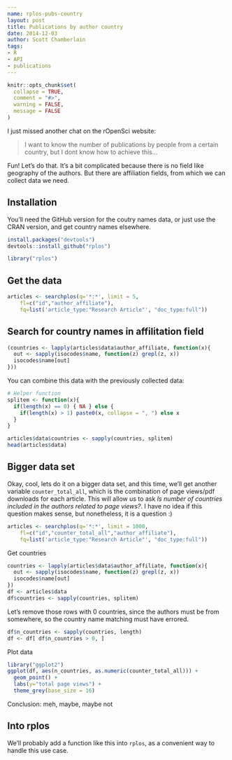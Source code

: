 ```yaml
---
name: rplos-pubs-country
layout: post
title: Publications by author country
date: 2014-12-03
author: Scott Chamberlain
tags:
- R
- API
- publications
---
```


```r
knitr::opts_chunk$set(
  collapse = TRUE,
  comment = "#>",
  warning = FALSE,
  message = FALSE
)
```

I just missed another chat on the rOpenSci website:

> I want to know the number of publications by people from a certain country, but I dont know how to achieve this...

Fun! Let's do that. It's a bit complicated because there is no field like geography of the authors. But there are affiliation fields, from which we can collect data we need.

## Installation

You'll need the GitHub version for the coutry names data, or just use the CRAN version, and get country names elsewhere. 

```r
install.packages("devtools")
devtools::install_github("rplos")
```

```r
library("rplos")
```

## Get the data

```r
articles <- searchplos(q='*:*', limit = 5,
    fl=c("id","author_affiliate"), 
    fq=list('article_type:"Research Article"', "doc_type:full"))
```

## Search for country names in affilitation field

```r
(countries <- lapply(articles$data$author_affiliate, function(x){
  out <- sapply(isocodes$name, function(z) grepl(z, x))
  isocodes$name[out]
}))
```

You can combine this data with the previously collected data:

```r
# Helper function
splitem <- function(x){
  if(length(x) == 0) { NA } else {
    if(length(x) > 1) paste0(x, collapse = ", ") else x
  }
}

articles$data$countries <- sapply(countries, splitem)
head(articles$data)
```

## Bigger data set

Okay, cool, lets do it on a bigger data set, and this time, we'll get another variable `counter_total_all`, which is the combination of page views/pdf downloads for each article. This will allow us to ask _Is number of countries included in the authors related to page views?_. I have no idea if this question makes sense, but nonetheless, it is a question :)

```r
articles <- searchplos(q='*:*', limit = 1000,
    fl=c("id","counter_total_all","author_affiliate"), 
    fq=list('article_type:"Research Article"', "doc_type:full"))
```

Get countries

```r
countries <- lapply(articles$data$author_affiliate, function(x){
  out <- sapply(isocodes$name, function(z) grepl(z, x))
  isocodes$name[out]
})
df <- articles$data
df$countries <- sapply(countries, splitem)
```

Let's remove those rows with 0 countries, since the authors must be from somewhere, so the country name matching must have errored. 

```r
df$n_countries <- sapply(countries, length)
df <- df[ df$n_countries > 0, ]
```

Plot data

```r
library("ggplot2")
ggplot(df, aes(n_countries, as.numeric(counter_total_all))) +
  geom_point() +
  labs(y="total page views") + 
  theme_grey(base_size = 16)
```

Conclusion: meh, maybe, maybe not

## Into rplos

We'll probably add a function like this into `rplos`, as a convenient way to handle this use case.
